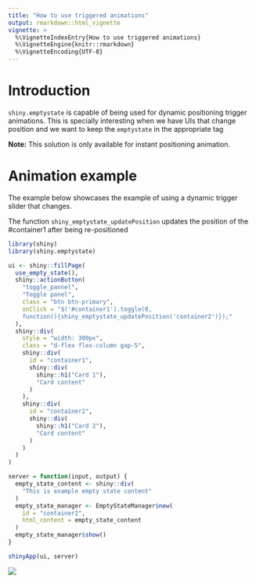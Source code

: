 ```yaml
---
title: "How to use triggered animations"
output: rmarkdown::html_vignette
vignette: >
  %\VignetteIndexEntry{How to use triggered animations}
  %\VignetteEngine{knitr::rmarkdown}
  %\VignetteEncoding{UTF-8}
---
```


# Introduction

`shiny.emptystate` is capable of being used for dynamic positioning trigger animations. This is specially interesting when we have UIs that change position and we want to keep the `emptystate` in the appropriate tag

**Note:** This solution is only available for instant positioning animation.

# Animation example

The example below showcases the example of using a dynamic trigger slider that changes.

The function `shiny_emptystate_updatePosition` updates the position of the #container1 after being re-positioned

``` r
library(shiny)
library(shiny.emptystate)

ui <- shiny::fillPage(
  use_empty_state(),
  shiny::actionButton(
    "toggle_pannel",
    "Toggle panel",
    class = "btn btn-primary",
    onClick = "$('#container1').toggle(0,
    function(){shiny_emptystate_updatePosition('container2')});"
  ),
  shiny::div(
    style = "width: 300px",
    class = "d-flex flex-column gap-5",
    shiny::div(
      id = "container1",
      shiny::div(
        shiny::h1("Card 1"),
        "Card content"
      )
    ),
    shiny::div(
      id = "container2",
      shiny::div(
        shiny::h1("Card 2"),
        "Card content"
      )
    )
  )
)

server = function(input, output) {
  empty_state_content <- shiny::div(
    "This is example empty state content"
  )
  empty_state_manager <- EmptyStateManager$new(
    id = "container2",
    html_content = empty_state_content
  )
  empty_state_manager$show()
}

shinyApp(ui, server)
```

![](files/dynamic_emptystate.gif)
